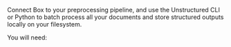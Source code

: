 Connect Box to your preprocessing pipeline, and use the Unstructured CLI or Python to batch process all your documents and store structured outputs locally on your filesystem.

You will need: 


<SharedBox />
<SharedBoxCLIAPI />
